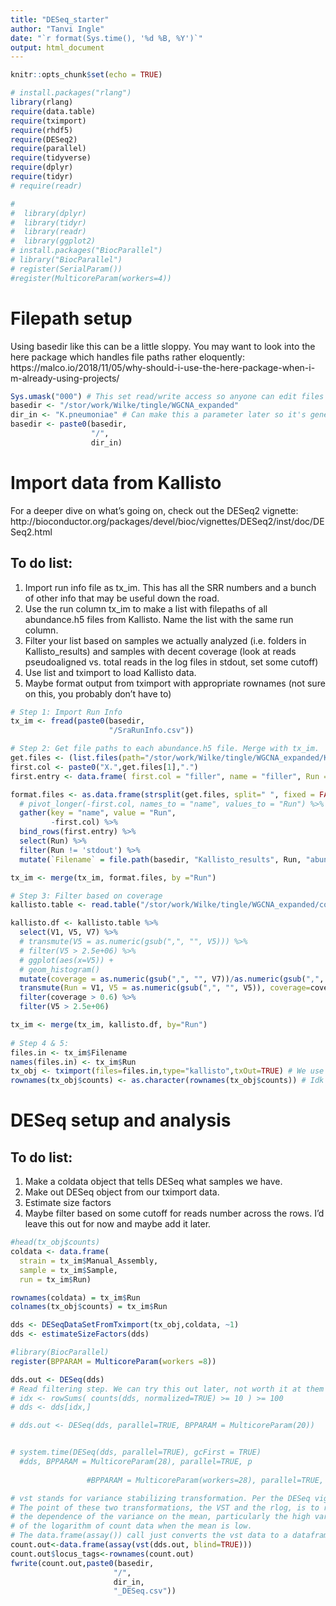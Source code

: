 ```yaml
---
title: "DESeq_starter"
author: "Tanvi Ingle"
date: "`r format(Sys.time(), '%d %B, %Y')`"
output: html_document
---
```


```r
knitr::opts_chunk$set(echo = TRUE)

```

```r
# install.packages("rlang")
library(rlang)
require(data.table)
require(tximport)
require(rhdf5)
require(DESeq2)
require(parallel)
require(tidyverse)
require(dplyr)
require(tidyr)
# require(readr)

# 
#  library(dplyr)
#  library(tidyr)
#  library(readr)
#  library(ggplot2)
# install.packages("BiocParallel")
# library("BiocParallel")
# register(SerialParam())
#register(MulticoreParam(workers=4))


```

# Filepath setup
Using basedir like this can be a little sloppy. You may want to look into the here package which handles file paths rather eloquently:  https://malco.io/2018/11/05/why-should-i-use-the-here-package-when-i-m-already-using-projects/
```r

Sys.umask("000") # This set read/write access so anyone can edit files you write
basedir <- "/stor/work/Wilke/tingle/WGCNA_expanded"
dir_in <- "K.pneumoniae" # Can make this a parameter later so it's generalizable
basedir <- paste0(basedir,
                  "/",
                  dir_in)
```

# Import data from Kallisto
For a deeper dive on what's going on, check out the DESeq2 vignette:
http://bioconductor.org/packages/devel/bioc/vignettes/DESeq2/inst/doc/DESeq2.html

## To do list:

1. Import run info file as tx_im. This has all the SRR numbers and a bunch of other info that may be useful down the road. 
2. Use the run column tx_im to make a list with filepaths of all abundance.h5 files from Kallisto. Name the list with the same run column.
3. Filter your list based on samples we actually analyzed (i.e. folders in Kallisto_results) and samples with decent coverage (look at reads pseudoaligned vs. total reads in the log files in stdout, set some cutoff)
4. Use list and tximport to load Kallisto data.
5. Maybe format output from tximport with appropriate rownames (not sure on this, you probably don't have to)

```r
# Step 1: Import Run Info
tx_im <- fread(paste0(basedir,
                      "/SraRunInfo.csv"))

# Step 2: Get file paths to each abundance.h5 file. Merge with tx_im.
get.files <- (list.files(path="/stor/work/Wilke/tingle/WGCNA_expanded/K.pneumoniae/Kallisto_results"))
first.col <- paste0("X.",get.files[1],".")
first.entry <- data.frame( first.col = "filler", name = "filler", Run = get.files[1])

format.files <- as.data.frame(strsplit(get.files, split=" ", fixed = FALSE, perl = FALSE, useBytes = FALSE)) %>% 
  # pivot_longer(-first.col, names_to = "name", values_to = "Run") %>% 
  gather(key = "name", value = "Run",
         -first.col) %>%
  bind_rows(first.entry) %>% 
  select(Run) %>% 
  filter(Run != 'stdout') %>% 
  mutate(`Filename` = file.path(basedir, "Kallisto_results", Run, "abundance.h5", fsep="/"))

tx_im <- merge(tx_im, format.files, by ="Run")

# Step 3: Filter based on coverage 
kallisto.table <- read.table("/stor/work/Wilke/tingle/WGCNA_expanded/coverage.tsv", header = FALSE, sep = " ")

kallisto.df <- kallisto.table %>% 
  select(V1, V5, V7) %>% 
  # transmute(V5 = as.numeric(gsub(",", "", V5))) %>% 
  # filter(V5 > 2.5e+06) %>% 
  # ggplot(aes(x=V5)) +
  # geom_histogram()
  mutate(coverage = as.numeric(gsub(",", "", V7))/as.numeric(gsub(",", "", V5))) %>% 
  transmute(Run = V1, V5 = as.numeric(gsub(",", "", V5)), coverage=coverage) %>% 
  filter(coverage > 0.6) %>% 
  filter(V5 > 2.5e+06)

tx_im <- merge(tx_im, kallisto.df, by="Run")
 
# Step 4 & 5: 
files.in <- tx_im$Filename 
names(files.in) <- tx_im$Run
tx_obj <- tximport(files=files.in,type="kallisto",txOut=TRUE) # We use txOut = true because our transcripts are genes. This isn't true for eukaryotes
rownames(tx_obj$counts) <- as.character(rownames(tx_obj$counts)) # Idk if you need to do this but you can
```

# DESeq setup and analysis
## To do list:
1. Make a coldata object that tells DESeq what samples we have.
2. Make out DESeq object from our tximport data.
3. Estimate size factors
4. Maybe filter based on some cutoff for reads number across the rows. I'd leave this out for now and maybe add it later.
```r
#head(tx_obj$counts)
coldata <- data.frame(
  strain = tx_im$Manual_Assembly,
  sample = tx_im$Sample,
  run = tx_im$Run)

rownames(coldata) = tx_im$Run
colnames(tx_obj$counts) = tx_im$Run

dds <- DESeqDataSetFromTximport(tx_obj,coldata, ~1)
dds <- estimateSizeFactors(dds)

#library(BiocParallel)
register(BPPARAM = MulticoreParam(workers =8))

dds.out <- DESeq(dds)
# Read filtering step. We can try this out later, not worth it at them moment
# idx <- rowSums( counts(dds, normalized=TRUE) >= 10 ) >= 100
# dds <- dds[idx,]

# dds.out <- DESeq(dds, parallel=TRUE, BPPARAM = MulticoreParam(20))


# system.time(DESeq(dds, parallel=TRUE), gcFirst = TRUE)
  #dds, BPPARAM = MulticoreParam(28), parallel=TRUE, p
                 
                 #BPPARAM = MulticoreParam(workers=28), parallel=TRUE, ) # look into specifying number of threads if possible

# vst stands for variance stabilizing transformation. Per the DESeq vignette:
# The point of these two transformations, the VST and the rlog, is to remove 
# the dependence of the variance on the mean, particularly the high variance 
# of the logarithm of count data when the mean is low.
# The data.frame(assay()) call just converts the vst data to a dataframe that we can write to a file.
count.out<-data.frame(assay(vst(dds.out, blind=TRUE)))
count.out$locus_tags<-rownames(count.out)
fwrite(count.out,paste0(basedir, 
                       "/", 
                       dir_in,
                       "_DESeq.csv"))
```






